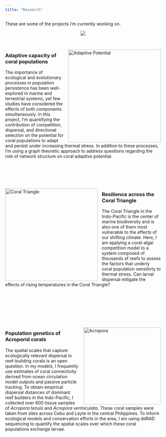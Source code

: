 ```yaml
---
title: "Research"
---
```

These are some of the projects I'm currently working on.

<center>
![](aquadive2.jpg)
</center>
<br>

<img src="AdaptivePotential.jpg" alt="Adaptive Potential" style="height: 300px; padding-left: 10px;" align="right">
<div style="text-align: left">  
### Adaptive capacity of coral populations
The importance of ecological and evolutionary processes in population persistence has been well-explored in marine and terrestrial systems, yet few studies have considered the effects of both components simultaneously. In this project, I'm quantifying the contribution of competition, dispersal, and directional selection on the potential for coral populations to adapt and persist under increasing thermal stress. In addition to these processes, I'm using a graph theoretic approach to address questions regarding the role of network structure on coral adaptive potential. 
</div>

<br>
<br>
<br>
<br>


<img src="CTmap.jpg" alt="Coral Triangle" style="height: 300px; padding-right: 10px;" align="left">
<div style="text-align: left">  
### Resilience across the Coral Triangle
The Coral Triangle in the Indo-Pacific is the center of marine biodiversity and is also one of them most vulnerable to the effects of our shifting climate. Here, I am applying a coral-algal competition model to a system composed of thousands of reefs to assess the factors that underly coral population sensitivty to thermal stress. Can larval dispersal mitigate the effects of rising temperatures in the Coral Triangle?
</div>

<br>
<br>
<br>
<br>
<br>
<br>

<img src="acropora.jpg" alt="Acropora" style="height: 250px; padding-left: 10px;" align="right"> 
<div style="text-align: left">  
### Population genetics of Acroporid corals
The spatial scales that capture ecologically relevant dispersal in reef-building corals is an open question. In my models, I frequently use estimates of coral connectivity derived from ocean circulation model outputs and passive particle tracking. To obtain empirical dispersal distances of dominant reef builders in the Indo-Pacific, I collected over 600 tissue samples of <i>Acropora tenuis</i> and <i>Acropora vermiculata</i>. These coral samples were taken from sites across Cebu and Leyte in the central Philippines. To inform ecological models and conservation efforts in the area, I am using ddRAD sequencing to quantify the spatial scales over which these coral populations exchange larvae. 
</div>
<br>

